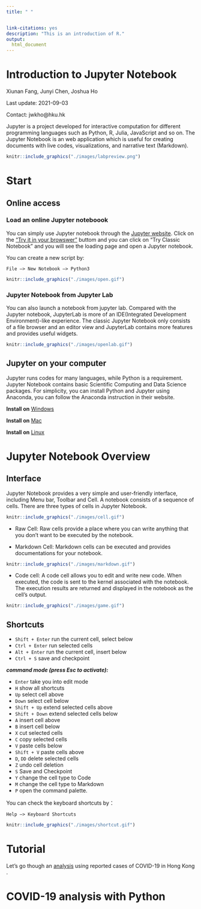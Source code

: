 --- 
title: " "


link-citations: yes
description: "This is an introduction of R."
output:
  html_document
---

# Introduction to Jupyter Notebook

Xiunan Fang, Junyi Chen, Joshua Ho

Last update: 2021-09-03

Contact: jwkho@hku.hk

Jupyter is a project developed for interactive computation for different programming languages such as Python, R, Julia, JavaScript and so on. The Jupyter Notebook is an web application which is useful for creating documents with live codes, visualizations, and narrative text (Markdown). 

```{r fig1, echo=FALSE, message=FALSE, warning=FALSE}
knitr::include_graphics("./images/labpreview.png")
```

# Start

## Online access

### Load an online Jupyter noteboook
You can simply use Jupyter notebook through the [Jupyter website](https://jupyter.org/).
Click on the ["Try it in your browswer"](https://jupyter.org/try) buttom and you can click on "Try Classic Notebook" and you will see the loading page and open a Jupyter notebook.

You can create a new script by:

`` File –> New Notebook –> Python3``


```{r fig2, echo=FALSE, message=FALSE, warning=FALSE}
knitr::include_graphics("./images/open.gif")
```

### Jupyter Notebook from Jupyter Lab
You can also launch a notebook from jupyter lab. Compared with the Jupyter notebook, JupyterLab is more of an IDE(Integrated Development Environment)-like experience. The classic Jupyter Notebook only consists of a file browser and an editor view and JupyterLab contains more features and provides useful widgets.
```{r fig3, echo=FALSE, message=FALSE, warning=FALSE}
knitr::include_graphics("./images/openlab.gif")
```

## Jupyter on your computer

Jupyter runs codes for many languages, while Python is a requirement. Jupyter Notebook contains basic Scientific Computing and Data Science packages. For simplicity, you can install Python and Jupyter using Anaconda, you can follow the Anaconda instruction in their website.

**Install on** [Windows](https://docs.anaconda.com/anaconda/install/windows/)

**Install on** [Mac](https://docs.anaconda.com/anaconda/install/mac-os/)

**Install on** [Linux](https://docs.anaconda.com/anaconda/install/linux/)

# Jupyter Notebook Overview

## Interface

Jupyter Notebook provides a very simple and user-friendly interface, including Menu bar, Toolbar and Cell. A notebook consists of a sequence of cells. There are three types of cells in Jupyter Notebook.
```{r fig4, echo=FALSE, message=FALSE, warning=FALSE}
knitr::include_graphics("./images/cell.gif")
```

- Raw Cell:
Raw cells provide a place where you can write anything that you don't want to be executed by the notebook. 

- Markdown Cell:
Markdown cells can be executed and provides documentations for your notebook.

```{r fig5, echo=FALSE, message=FALSE, warning=FALSE}
knitr::include_graphics("./images/markdown.gif")
```

- Code cell:
A code cell allows you to edit and write new code. When executed, the code is sent to the kernel associated with the notebook. The execution results are returned and displayed in the notebook as the cell’s output. 

```{r fig6, echo=FALSE, message=FALSE, warning=FALSE}
knitr::include_graphics("./images/game.gif")
```

## Shortcuts

- `Shift + Enter` run the current cell, select below
- `Ctrl + Enter` run selected cells
- `Alt + Enter` run the current cell, insert below
- `Ctrl + S` save and checkpoint

***command mode (press Esc to activate):***

- `Enter` take you into edit mode
- `H` show all shortcuts
- `Up` select cell above
- `Down` select cell below
- `Shift + Up` extend selected cells above 
- `Shift + Down` extend selected cells below
- `A` insert cell above
- `B` insert cell below
- `X` cut selected cells
- `C` copy selected cells
- `V` paste cells below
- `Shift + V` paste cells above
- `D`, `DD` delete selected cells
- `Z` undo cell deletion
- `S` Save and Checkpoint
- `Y` change the cell type to Code
- `M` change the cell type to Markdown
- `P` open the command palette.

You can check the keyboard shortcuts by：

`` Help –> Keyboard Shortcuts``

```{r fig7, echo=FALSE, message=FALSE, warning=FALSE}
knitr::include_graphics("./images/shortcut.gif")
```

# Tutorial

Let's go though an [analysis](https://github.com/holab-hku/holab-hku.github.io/blob/master/jupyter-workshop/covid19-tutorial.ipynb) using reported cases of COVID-19 in Hong Kong .

# COVID-19 analysis with Python















